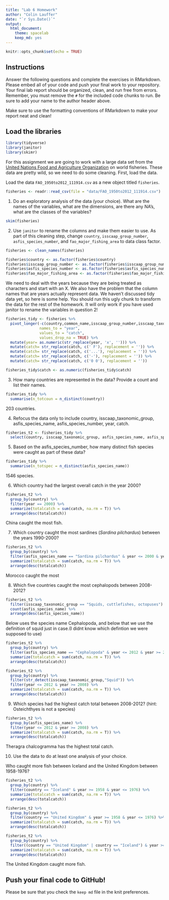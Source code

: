 ```yaml
---
title: "Lab 6 Homework"
author: "Colin Lauffer"
date: "`r Sys.Date()`"
output:
  html_document: 
    theme: spacelab
    keep_md: yes
---
```


```r
knitr::opts_chunk$set(echo = TRUE)
```

## Instructions
Answer the following questions and complete the exercises in RMarkdown. Please embed all of your code and push your final work to your repository. Your final lab report should be organized, clean, and run free from errors. Remember, you must remove the `#` for the included code chunks to run. Be sure to add your name to the author header above.  

Make sure to use the formatting conventions of RMarkdown to make your report neat and clean!  

## Load the libraries
```r
library(tidyverse)
library(janitor)
library(skimr)
```

For this assignment we are going to work with a large data set from the [United Nations Food and Agriculture Organization](http://www.fao.org/about/en/) on world fisheries. These data are pretty wild, so we need to do some cleaning. First, load the data.  

Load the data `FAO_1950to2012_111914.csv` as a new object titled `fisheries`.
```r
fisheries <- readr::read_csv(file = "data/FAO_1950to2012_111914.csv")
```

1. Do an exploratory analysis of the data (your choice). What are the names of the variables, what are the dimensions, are there any NA's, what are the classes of the variables?  
```r
skim(fisheries)
```

2. Use `janitor` to rename the columns and make them easier to use. As part of this cleaning step, change `country`, `isscaap_group_number`, `asfis_species_number`, and `fao_major_fishing_area` to data class factor. 
```r
fisheries <- clean_names(fisheries)
```

```r
fisheries$country <- as.factor(fisheries$country)
fisheries$isscaap_group_number <- as.factor(fisheries$isscaap_group_number)
fisheries$asfis_species_number <- as.factor(fisheries$asfis_species_number)
fisheries$fao_major_fishing_area <- as.factor(fisheries$fao_major_fishing_area)

```

We need to deal with the years because they are being treated as characters and start with an X. We also have the problem that the column names that are years actually represent data. We haven't discussed tidy data yet, so here is some help. You should run this ugly chunk to transform the data for the rest of the homework. It will only work if you have used janitor to rename the variables in question 2!
```r
fisheries_tidy <- fisheries %>% 
  pivot_longer(-c(country,common_name,isscaap_group_number,isscaap_taxonomic_group,asfis_species_number,asfis_species_name,fao_major_fishing_area,measure),
               names_to = "year",
               values_to = "catch",
               values_drop_na = TRUE) %>% 
  mutate(year= as.numeric(str_replace(year, 'x', ''))) %>% 
  mutate(catch= str_replace(catch, c(' F'), replacement = '')) %>% 
  mutate(catch= str_replace(catch, c('...'), replacement = '')) %>% 
  mutate(catch= str_replace(catch, c('-'), replacement = '')) %>% 
  mutate(catch= str_replace(catch, c('0 0'), replacement = ''))

fisheries_tidy$catch <- as.numeric(fisheries_tidy$catch)
```

3. How many countries are represented in the data? Provide a count and list their names.
```r
fisheries_tidy %>%
  summarise(n_totcoun = n_distinct(country))
```
203 countries.

4. Refocus the data only to include country, isscaap_taxonomic_group, asfis_species_name, asfis_species_number, year, catch.
```r
fisheries_t2 <- fisheries_tidy %>%
  select(country, isscaap_taxonomic_group, asfis_species_name, asfis_species_number, year, catch)
```

5. Based on the asfis_species_number, how many distinct fish species were caught as part of these data?
```r
fisheries_tidy %>%
  summarise(n_totspec = n_distinct(asfis_species_name)) 
```
1546 species.

6. Which country had the largest overall catch in the year 2000?
```r
fisheries_t2 %>%
  group_by(country) %>%
  filter(year == 2000) %>%
  summarize(totalcatch = sum(catch, na.rm = T)) %>%
  arrange(desc(totalcatch))
```
China caught the most fish.


7. Which country caught the most sardines (_Sardina pilchardus_) between the years 1990-2000?
```r
fisheries_t2 %>%
  group_by(country) %>%
  filter(asfis_species_name == "Sardina pilchardus" & year <= 2000 & year >= 1990) %>%
  summarize(totalcatch = sum(catch, na.rm = T)) %>%
  arrange(desc(totalcatch))
```
Morocco caught the most

8. Which five countries caught the most cephalopods between 2008-2012?

```r
fisheries_t2 %>%
  filter(isscaap_taxonomic_group == "Squids, cuttlefishes, octopuses") %>%
  count(asfis_species_name) %>%
  arrange(desc(asfis_species_name))
```

Below uses the species name Cephalopoda, and below that we use the definition of squid just in case.(I didnt know which defintion we were supposed to use)

```r
fisheries_t2 %>%
  group_by(country) %>%
  filter(asfis_species_name == "Cephalopoda" & year <= 2012 & year >= 2008) %>%
  summarize(totalcatch = sum(catch, na.rm = T)) %>%
  arrange(desc(totalcatch))

```
```r
fisheries_t2 %>%
  group_by(country) %>%
  filter(str_detect(isscaap_taxonomic_group,"Squid")) %>%
  filter(year <= 2012 & year >= 2008) %>%
  summarize(totalcatch = sum(catch, na.rm = T)) %>%
  arrange(desc(totalcatch))
```

9. Which species had the highest catch total between 2008-2012? (hint: Osteichthyes is not a species)
```r
fisheries_t2 %>%
  group_by(asfis_species_name) %>%
  filter(year <= 2012 & year >= 2008) %>%
  summarize(totalcatch = sum(catch, na.rm = T)) %>%
  arrange(desc(totalcatch))
```
Theragra chalcogramma	has the highest total catch.

10. Use the data to do at least one analysis of your choice.

Who caught more fish between Iceland and the United Kingdom between 1958-1976?

```r
fisheries_t2 %>%
  group_by(country) %>%
  filter(country == "Iceland" & year >= 1958 & year <= 1976) %>%
  summarize(totalcatch = sum(catch, na.rm = T)) %>%
  arrange(desc(totalcatch))
```
```r
fisheries_t2 %>%
  group_by(country) %>%
  filter(country == "United Kingdom" & year >= 1958 & year <= 1976) %>%
  summarize(totalcatch = sum(catch, na.rm = T)) %>%
  arrange(desc(totalcatch))
```
```r
fisheries_t2 %>%
  group_by(country) %>%
  filter((country == "United Kingdom" | country == "Iceland") & year >= 1958 & year <= 1976) %>%
  summarize(totalcatch = sum(catch, na.rm = T)) %>%
  arrange(desc(totalcatch))
```
The United Kingdom caught more fish.

## Push your final code to GitHub!
Please be sure that you check the `keep md` file in the knit preferences.   
